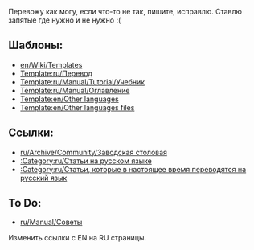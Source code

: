 
Перевожу как могу, если что-то не так, пишите, исправлю. Ставлю запятые где нужно и не нужно :(

==Шаблоны:==
* [[en/Wiki/Templates]]
* [[Template:ru/Перевод]]
* [[Template:ru/Manual/Tutorial/Учебник]]
* [[Template:ru/Manual/Оглавление]]
* [[Template:en/Other languages]]
* [[Template:en/Other languages files]]

==Ссылки:==
* [[ru/Archive/Community/Заводская столовая]]
* [[:Category:ru/Статьи на русском языке]]
* [[:Category:ru/Статьи, которые в настоящее время переводятся на русский язык]]

==To Do:==
* [[ru/Manual/Советы]]

Изменить ссылки с EN на RU страницы.